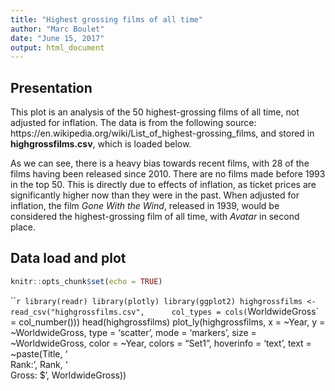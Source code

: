 ---
title: "Highest grossing films of all time"
author: "Marc Boulet"
date: "June 15, 2017"
output: html_document
---
## Presentation
This plot is an analysis of the 50 highest-grossing films of all time, not adjusted for inflation. The data is from the following source: https://en.wikipedia.org/wiki/List_of_highest-grossing_films, and stored in **highgrossfilms.csv**, which is loaded below.

As we can see, there is a heavy bias towards recent films, with 28 of the films having been released since 2010. There are no films made before 1993 in the top 50. This is directly due to effects of inflation, as ticket prices are significantly higher now than they were in the past. When adjusted for inflation, the film *Gone With the Wind*, released in 1939, would be considered the highest-grossing film of all time, with *Avatar* in second place.

## Data load and plot

```{r setup, include=FALSE}
knitr::opts_chunk$set(echo = TRUE)
```
```{r message=FALSE}
library(readr)
library(plotly)
library(ggplot2)
highgrossfilms <- read_csv("highgrossfilms.csv", 
    col_types = cols(`WorldwideGross` = col_number()))
head(highgrossfilms)
plot_ly(highgrossfilms, x = ~Year, y = ~WorldwideGross, type = 'scatter', mode = 'markers',
        size = ~WorldwideGross, color = ~Year, colors = "Set1", hoverinfo = 'text', 
        text = ~paste(Title, '<br> Rank: ', Rank, '<br>Gross: $', WorldwideGross))